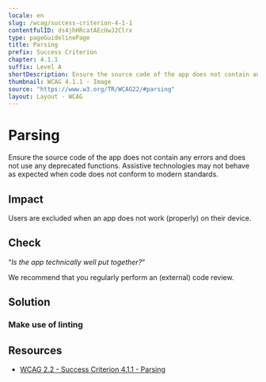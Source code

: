 ```yaml
---
locale: en
slug: /wcag/success-criterion-4-1-1
contentfulID: ds4jhHRcatAEcUwJ2Clrx
type: pageGuidelinePage
title: Parsing
prefix: Success Criterion
chapter: 4.1.1
suffix: Level A
shortDescription: Ensure the source code of the app does not contain any errors and does not use any deprecated functions.
thumbnail: WCAG 4.1.1 - Image
source: "https://www.w3.org/TR/WCAG22/#parsing"
layout: Layout - WCAG
---
```


# Parsing

Ensure the source code of the app does not contain any errors and does not use any deprecated functions. Assistive technologies may not behave as expected when code does not conform to modern standards.

## Impact

Users are excluded when an app does not work (properly) on their device.

## Check

“*Is the app technically well put together?*“

We recommend that you regularly perform an (external) code review.

## Solution

### Make use of linting

<CodeSample id="linting" locale="en"/>

## Resources

- [WCAG 2.2 - Success Criterion 4.1.1 - Parsing](https://www.w3.org/TR/WCAG22/#parsing)